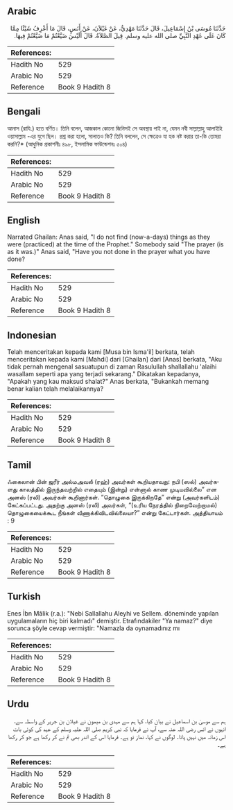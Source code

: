 ## Arabic


<div dir="rtl" lang="ar" style={{fontSize:'larger',backgroundColor:'#f8f9fa',padding:20}}>
حَدَّثَنَا مُوسَى بْنُ إِسْمَاعِيلَ، قَالَ حَدَّثَنَا مَهْدِيٌّ، عَنْ غَيْلاَنَ، عَنْ أَنَسٍ، قَالَ مَا أَعْرِفُ شَيْئًا مِمَّا كَانَ عَلَى عَهْدِ النَّبِيِّ صلى الله عليه وسلم‏.‏ قِيلَ الصَّلاَةُ‏.‏ قَالَ أَلَيْسَ ضَيَّعْتُمْ مَا ضَيَّعْتُمْ فِيهَا‏.‏
</div>
<div style={{backgroundColor:'#f8f9fa',padding:20, marginBottom: 10}}><table> <thead> <tr> <th>References:</th> <th></th> </tr> </thead> <tbody><tr><td>Hadith No</td><td>529</td></tr><tr><td>Arabic No</td><td>529</td></tr><tr><td>Reference</td><td>Book 9 Hadith 8</td></tr></tbody></table></div>

## Bengali


<div dir="ltr" lang="bn" style={{fontSize:'larger',backgroundColor:'#f8f9fa',padding:20}}>
আনাস (রাযি.) হতে বর্ণিত। তিনি বলেন, আজকাল কোনো জিনিসই সে অবস্থায় পাই না, যেমন নবী সাল্লাল্লাহু আলাইহি ওয়াসাল্লাম -এর যুগে ছিল। প্রশ্ন করা হলো, সালাতও কি? তিনি বললেন, সে ক্ষেত্রেও যা হক নষ্ট করার তা-কি তোমরা করনি?* (আধুনিক প্রকাশনীঃ ৪৯৮, ইসলামিক ফাউন্ডেশনঃ ৫০৪)
</div>
<div style={{backgroundColor:'#f8f9fa',padding:20, marginBottom: 10}}><table> <thead> <tr> <th>References:</th> <th></th> </tr> </thead> <tbody><tr><td>Hadith No</td><td>529</td></tr><tr><td>Arabic No</td><td>529</td></tr><tr><td>Reference</td><td>Book 9 Hadith 8</td></tr></tbody></table></div>

## English


<div dir="ltr" lang="en" style={{fontSize:'larger',backgroundColor:'#f8f9fa',padding:20}}>
Narrated Ghailan: Anas said, "I do not find (now-a-days) things as they were (practiced) at the time of the Prophet." Somebody said "The prayer (is as it was.)" Anas said, "Have you not done in the prayer what you have done?
</div>
<div style={{backgroundColor:'#f8f9fa',padding:20, marginBottom: 10}}><table> <thead> <tr> <th>References:</th> <th></th> </tr> </thead> <tbody><tr><td>Hadith No</td><td>529</td></tr><tr><td>Arabic No</td><td>529</td></tr><tr><td>Reference</td><td>Book 9 Hadith 8</td></tr></tbody></table></div>

## Indonesian


<div dir="ltr" lang="id" style={{fontSize:'larger',backgroundColor:'#f8f9fa',padding:20}}>
Telah menceritakan kepada kami [Musa bin Isma'il] berkata, telah menceritakan kepada kami [Mahdi] dari [Ghailan] dari [Anas] berkata, "Aku tidak pernah mengenal sasuatupun di zaman Rasulullah shallallahu 'alaihi wasallam seperti apa yang terjadi sekarang." Dikatakan kepadanya, "Apakah yang kau maksud shalat?" Anas berkata, "Bukankah memang benar kalian telah melalaikannya?
</div>
<div style={{backgroundColor:'#f8f9fa',padding:20, marginBottom: 10}}><table> <thead> <tr> <th>References:</th> <th></th> </tr> </thead> <tbody><tr><td>Hadith No</td><td>529</td></tr><tr><td>Arabic No</td><td>529</td></tr><tr><td>Reference</td><td>Book 9 Hadith 8</td></tr></tbody></table></div>

## Tamil


<div dir="ltr" lang="ta" style={{fontSize:'larger',backgroundColor:'#f8f9fa',padding:20}}>
ஃகைலான் பின் ஜரீர் அல்மஅவலீ (ரஹ்) அவர்கள் கூறியதாவது: நபி (ஸல்) அவர்களது காலத்தில் இருந்தவற்றில் எதையும் (இன்று) என்னால் காண முடியவில்லை” என அனஸ் (ரலி) அவர்கள் கூறினார்கள். “தொழுகை இருக்கிறதே” என்று (அவர்களிடம்) கேட்கப்பட்டது. அதற்கு அனஸ் (ரலி) அவர்கள், “(உரிய நேரத்தில் நிறைவேற்றாமல்) தொழுகையைக்கூட நீங்கள் வீணாக்கிவிடவில்லையா?” என்று கேட்டார்கள். அத்தியாயம் : 9
</div>
<div style={{backgroundColor:'#f8f9fa',padding:20, marginBottom: 10}}><table> <thead> <tr> <th>References:</th> <th></th> </tr> </thead> <tbody><tr><td>Hadith No</td><td>529</td></tr><tr><td>Arabic No</td><td>529</td></tr><tr><td>Reference</td><td>Book 9 Hadith 8</td></tr></tbody></table></div>

## Turkish


<div dir="ltr" lang="tr" style={{fontSize:'larger',backgroundColor:'#f8f9fa',padding:20}}>
Enes İbn Mâlik (r.a.): "Nebi Sallallahu Aleyhi ve Sellem. döneminde yapılan uygulamaların hiç biri kalmadı" demiştir. Etrafındakiler "Ya namaz?" diye sorunca şöyle cevap vermiştir: "Namazla da oynamadınız mı
</div>
<div style={{backgroundColor:'#f8f9fa',padding:20, marginBottom: 10}}><table> <thead> <tr> <th>References:</th> <th></th> </tr> </thead> <tbody><tr><td>Hadith No</td><td>529</td></tr><tr><td>Arabic No</td><td>529</td></tr><tr><td>Reference</td><td>Book 9 Hadith 8</td></tr></tbody></table></div>

## Urdu


<div dir="rtl" lang="ur" style={{fontSize:'larger',backgroundColor:'#f8f9fa',padding:20}}>
ہم سے موسیٰ بن اسماعیل نے بیان کیا، کہا ہم سے مہدی بن میمون نے غیلان بن جریر کے واسطہ سے، انہوں نے انس رضی اللہ عنہ سے، آپ نے فرمایا کہ نبی کریم صلی اللہ علیہ وسلم کے عہد کی کوئی بات اس زمانہ میں نہیں پاتا۔ لوگوں نے کہا، نماز تو ہے۔ فرمایا اس کے اندر بھی تم نے کر رکھا ہے جو کر رکھا ہے۔
</div>
<div style={{backgroundColor:'#f8f9fa',padding:20, marginBottom: 10}}><table> <thead> <tr> <th>References:</th> <th></th> </tr> </thead> <tbody><tr><td>Hadith No</td><td>529</td></tr><tr><td>Arabic No</td><td>529</td></tr><tr><td>Reference</td><td>Book 9 Hadith 8</td></tr></tbody></table></div>
